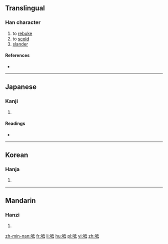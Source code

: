 ==Translingual==

===Han character===
{{Han char|rn=30|rad=口|as=05|sn=8|four=62040|canj=RHPM|ids=⿰口氐}}

# to [[rebuke]]
# to [[scold]]
# [[slander]]

====References====
* {{Han ref|kx=0181.330|dkj=03438|dj=0400.020|hdz=10607.010|uh=5467|ud=21607|bh=CBEE|bd=52206}}

----

==Japanese==

===Kanji===
{{ja-kanji|grade=|rs=口05}}

# {{defn|lang=ja|sort=口05}}

====Readings====
* {{ja-readings|on=[[てい]] (tei), [[たい]] (tai), [[だい]] (dai)|kun=[[しかる]] (shikaru)}}

----

==Korean==

===Hanja===
{{ko-hanja|hangeul=제|rv=je|mr=che}}

# {{defn|lang=ko|sort=口05}}

----

==Mandarin==

===Hanzi===
{{cmn-hanzi|pin=[[dǐ]] ([[di3]])|wg=ti<sup>3</sup>}}

# {{defn|lang=cmn|sort=口05}}

[[zh-min-nan:呧]]
[[fr:呧]]
[[li:呧]]
[[hu:呧]]
[[pl:呧]]
[[vi:呧]]
[[zh:呧]]